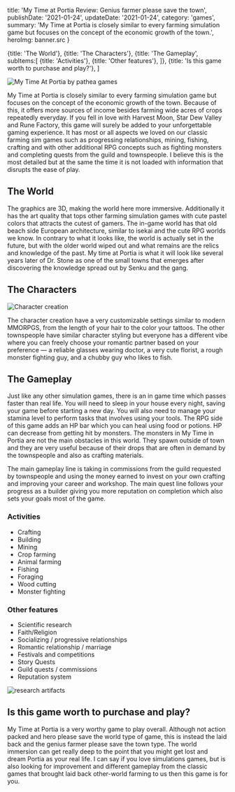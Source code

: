 

  title: 'My Time at Portia Review: Genius farmer please save the town',
  publishDate: '2021-01-24',
  updateDate: '2021-01-24',
  category: 'games',
  summary: 'My Time at Portia is closely similar to every farming simulation game but focuses on the concept of the economic growth of the town.',
  heroImg: banner.src
}

  {title: 'The World'},
  {title: 'The Characters'}, 
  {title: 'The Gameplay', 
    subItems:[
      {title: 'Activities'},
      {title: 'Other features'},
    ]},
  {title: 'Is this game worth to purchase and play?'},
]


<img src={banner} alt="My Time At Portia by pathea games" type="imgBlock" />

My Time at Portia is closely similar to every farming simulation game but focuses on the concept of the economic growth of the town. Because of this, it offers more sources of income besides farming wide acres of crops repeatedly everyday. If you fell in love with Harvest Moon, Star Dew Valley and Rune Factory, this game will surely be added to your unforgettable gaming experience. It has most or all aspects we loved on our classic farming sim games such as progressing relationships, mining, fishing, crafting and with other additional RPG concepts such as fighting monsters and completing quests from the guild and townspeople. I believe this is the most detailed but at the same the time it is not loaded with information that disrupts the ease of play.

## The World

The graphics are 3D, making the world here more immersive. Additionally it has the art quality that tops other farming simulation games with cute pastel colors that attracts the cutest of gamers. The in-game world has that old beach side European architecture, similar to isekai and the cute RPG worlds we know. In contrary to what it looks like, the world is actually set in the future, but with the older world wiped out and what remains are the relics and knowledge of the past. My time at Portia is what it will look like several years later of Dr. Stone as one of the small towns that emerges after discovering the knowledge spread out by Senku and the gang.

## The Characters

<img src={character} alt="Character creation" caption="Character creation; credits pathea games" type="imgBlock" />

The character creation have a very customizable settings similar to modern MMORPGS, from the length of your hair to the color your tattoos. The other townspeople have similar character styling but everyone has a different vibe where you can freely choose your romantic partner based on your preference —  a reliable glasses wearing doctor, a very cute florist, a rough monster fighting guy, and a chubby guy who likes to fish.

## The Gameplay

Just like any other simulation games, there is an in game time which passes faster than real life. You will need to sleep in your house every night, saving your game before starting a new day. You will also need to manage your stamina level to perform tasks that involves using your tools. The RPG side of this game adds an HP bar which you can heal using food or potions. HP can decrease from getting hit by monsters. The monsters in My Time in Portia are not the main obstacles in this world. They spawn outside of town and they are very useful because of their drops that are often in demand by the townspeople and also as crafting materials.

The main gameplay line is taking in commissions from the guild requested by townspeople and using the money earned to invest on your own crafting and improving your career and workshop. The main quest line follows your progress as a builder giving you more reputation on completion which also sets your goals most of the game.

### Activities

- Crafting
- Building
- Mining
- Crop farming
- Animal farming
- Fishing
- Foraging
- Wood cutting
- Monster fighting

### Other features

- Scientific research
- Faith/Religion
- Socializing / progressive relationships
- Romantic relationship / marriage
- Festivals and competitions
- Story Quests
- Guild quests / commissions
- Reputation system

<img src={research} alt="research artifacts" caption="Discover artifacts to advance your research for technology; Credits: Pathea Games" type="imgBlock" />

## Is this game worth to purchase and play?

My Time at Portia is a very worthy game to play overall. Although not action packed and hero please save the world type of game, this is instead the laid back and the genius farmer please save the town type. The world immersion can get really deep to the point that you might get lost and dream Portia as your real life. I can say if you love simulations games, but is also looking for improvement and different gameplay from the classic games that brought laid back other-world farming to us then this game is for you. 